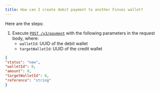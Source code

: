 ```yaml
---
title: How can I create debit payment to another Finsei wallet?
---
```


Here are the steps:

1. Execute [`POST /v3/payment`](/api-reference/endpoint/post-v3-payment) with the following parameters in the request body, where:
   - `walletId`: UUID of the debit wallet
   - `targetWalletId`: UUID of the credit wallet

```json
{
"status": "new",
"walletId": 0, 
"amount": 0, 
"targetWalletId": 0, 
"reference": "string"					
}
```